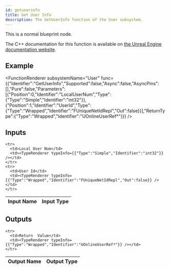 ```yaml
---
id: getuserinfo
title: Get User Info
description: The GetUserInfo function of the User subsystem.
---
```



This is a normal blueprint node.

The C++ documentation for this function is available on [the Unreal Engine documentation website](https://dev.epicgames.com/documentation/en-us/unreal-engine/API/Plugins/OnlineSubsystem/Interfaces/IOnlineUser/).

## Example

<FunctionRenderer subsystemName="User" func={{"Identifier":"GetUserInfo","Supported":false,"Async":false,"AsyncPins":[],"Pure":false,"Parameters":[{"Position":0,"Identifier":"LocalUserNum","Type":{"Type":"Simple","Identifier":"int32"}},{"Position":1,"Identifier":"UserId","Type":{"Type":"Wrapped","Identifier":"FUniqueNetIdRepl","Out":false}}],"ReturnType":{"Type":"Wrapped","Identifier":"UOnlineUserRef*"}}} />

## Inputs


<table>
  <thead>
    <tr>
      <th>Input Name</th>
      <th>Input Type</th>
    </tr>
  </thead>
  <tbody>
    
    <tr>
      <td>Local User Num</td>
      <td><TypeRenderer typeInfo={{"Type":"Simple","Identifier":"int32"}} /></td>
    </tr>
    <tr>
      <td>User Id</td>
      <td><TypeRenderer typeInfo={{"Type":"Wrapped","Identifier":"FUniqueNetIdRepl","Out":false}} /></td>
    </tr>
  </tbody>
</table>


## Outputs


<table>
  <thead>
    <tr>
      <th>Output Name</th>
      <th>Output Type</th>
    </tr>
  </thead>
  <tbody>
    
    <tr>
      <td>Return  Value</td>
      <td><TypeRenderer typeInfo={{"Type":"Wrapped","Identifier":"UOnlineUserRef*"}} /></td>
    </tr>
  </tbody>
</table>



